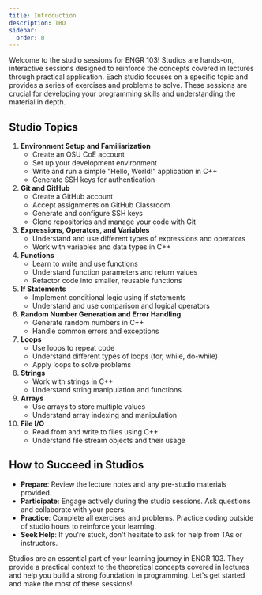```yaml
---
title: Introduction
description: TBD
sidebar:
  order: 0
---
```


Welcome to the studio sessions for ENGR 103! Studios are hands-on, interactive sessions designed to reinforce the concepts covered in lectures through practical application. Each studio focuses on a specific topic and provides a series of exercises and problems to solve. These sessions are crucial for developing your programming skills and understanding the material in depth.

## Studio Topics

1. **Environment Setup and Familiarization**
    - Create an OSU CoE account
    - Set up your development environment
    - Write and run a simple "Hello, World!" application in C++
    - Generate SSH keys for authentication
2. **Git and GitHub**
    - Create a GitHub account
    - Accept assignments on GitHub Classroom
    - Generate and configure SSH keys
    - Clone repositories and manage your code with Git
3. **Expressions, Operators, and Variables**
    - Understand and use different types of expressions and operators
    - Work with variables and data types in C++
4. **Functions**
    - Learn to write and use functions
    - Understand function parameters and return values
    - Refactor code into smaller, reusable functions
5. **If Statements**
    - Implement conditional logic using if statements
    - Understand and use comparison and logical operators
6. **Random Number Generation and Error Handling**
    - Generate random numbers in C++
    - Handle common errors and exceptions
7. **Loops**
    - Use loops to repeat code
    - Understand different types of loops (for, while, do-while)
    - Apply loops to solve problems
8. **Strings**
    - Work with strings in C++
    - Understand string manipulation and functions
9. **Arrays**
    - Use arrays to store multiple values
    - Understand array indexing and manipulation
10. **File I/O**
    - Read from and write to files using C++
    - Understand file stream objects and their usage

## How to Succeed in Studios

- **Prepare**: Review the lecture notes and any pre-studio materials provided.
- **Participate**: Engage actively during the studio sessions. Ask questions and collaborate with your peers.
- **Practice**: Complete all exercises and problems. Practice coding outside of studio hours to reinforce your learning.
- **Seek Help**: If you're stuck, don't hesitate to ask for help from TAs or instructors.

Studios are an essential part of your learning journey in ENGR 103. They provide a practical context to the theoretical concepts covered in lectures and help you build a strong foundation in programming. Let's get started and make the most of these sessions!


